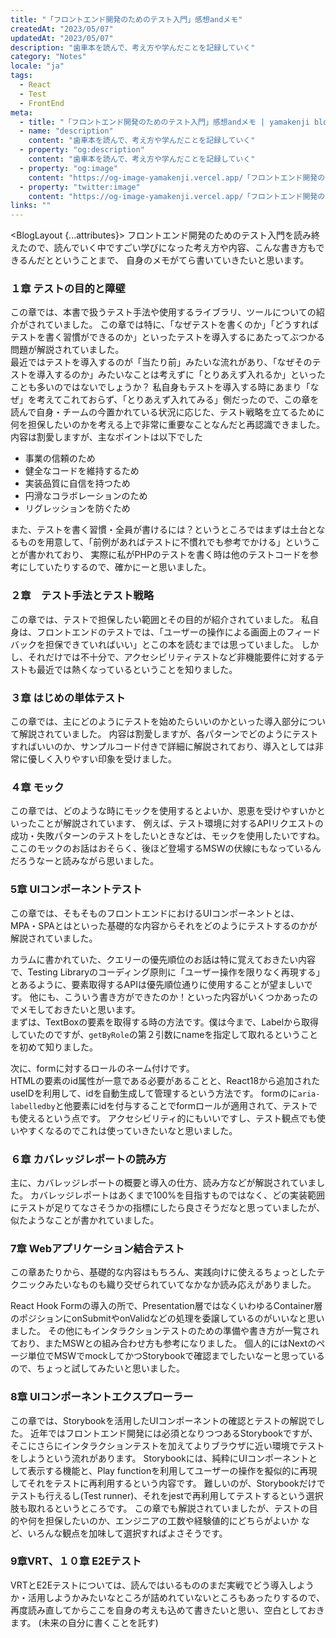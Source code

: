 ```yaml
---
title: "「フロントエンド開発のためのテスト入門」感想andメモ"
createdAt: "2023/05/07"
updatedAt: "2023/05/07"
description: "歯車本を読んで、考え方や学んだことを記録していく"
category: "Notes"
locale: "ja"
tags:
  - React
  - Test
  - FrontEnd
meta:
  - title: "「フロントエンド開発のためのテスト入門」感想andメモ | yamakenji blog"
  - name: "description"
    content: "歯車本を読んで、考え方や学んだことを記録していく"
  - property: "og:description" 
    content: "歯車本を読んで、考え方や学んだことを記録していく"
  - property: "og:image"
    content: "https://og-image-yamakenji.vercel.app/「フロントエンド開発のためのテスト入門」感想andメモ.png"
  - property: "twitter:image"
    content: "https://og-image-yamakenji.vercel.app/「フロントエンド開発のためのテスト入門」感想andメモ.png"
links: ""
---
```



<BlogLayout {...attributes}>
フロントエンド開発のためのテスト入門を読み終えたので、読んでいく中ですごい学びになった考え方や内容、こんな書き方もできるんだとということまで、
自身のメモがてら書いていきたいと思います。

### １章 テストの目的と障壁
この章では、本書で扱うテスト手法や使用するライブラリ、ツールについての紹介がされていました。
この章では特に、「なぜテストを書くのか」「どうすればテストを書く習慣ができるのか」といったテストを導入するにあたってぶつかる問題が解説されていました。  
最近ではテストを導入するのが「当たり前」みたいな流れがあり、「なぜそのテストを導入するのか」みたいなことは考えずに「とりあえず入れるか」といったことも多いのではないでしょうか？
私自身もテストを導入する時にあまり「なぜ」を考えてこれておらず、「とりあえず入れてみる」側だったので、この章を読んで自身・チームの今置かれている状況に応じた、テスト戦略を立てるために何を担保したいのかを考える上で非常に重要なことなんだと再認識できました。
内容は割愛しますが、主なポイントは以下でした
- 事業の信頼のため
- 健全なコードを維持するため
- 実装品質に自信を持つため
- 円滑なコラボレーションのため
- リグレッションを防ぐため

また、テストを書く習慣・全員が書けるには？というところではまずは土台となるものを用意して、「前例があればテストに不慣れでも参考でかける」ということが書かれており、
実際に私がPHPのテストを書く時は他のテストコードを参考にしていたりするので、確かにーと思いました。

### ２章　テスト手法とテスト戦略
この章では、テストで担保したい範囲とその目的が紹介されていました。
私自身は、フロントエンドのテストでは、「ユーザーの操作による画面上のフィードバックを担保できていればいい」とこの本を読むまでは思っていました。
しかし、それだけでは不十分で、アクセシビリティテストなど非機能要件に対するテストも最近では熱くなっているということを知りました。

### ３章 はじめの単体テスト
この章では、主にどのようにテストを始めたらいいのかといった導入部分について解説されていました。
内容は割愛しますが、各パターンでどのようにテストすればいいのか、サンプルコード付きで詳細に解説されており、導入としては非常に優しく入りやすい印象を受けました。

### ４章 モック
この章では、どのような時にモックを使用するとよいか、恩恵を受けやすいかといったことが解説されています、
例えば、テスト環境に対するAPIリクエストの成功・失敗パターンのテストをしたいときなどは、モックを使用したいですね。
ここのモックのお話はおそらく、後ほど登場するMSWの伏線にもなっているんだろうなーと読みながら思いました。

### 5章 UIコンポーネントテスト
この章では、そもそものフロントエンドにおけるUIコンポーネントとは、MPA・SPAとはといった基礎的な内容からそれをどのようにテストするのかが解説されていました。

カラムに書かれていた、クエリーの優先順位のお話は特に覚えておきたい内容で、Testing Libraryのコーディング原則に「ユーザー操作を限りなく再現する」とあるように、要素取得するAPIは優先順位通りに使用することが望ましいです。
他にも、こういう書き方ができたのか！といった内容がいくつかあったのでメモしておきたいと思います。  
まずは、TextBoxの要素を取得する時の方法です。僕は今まで、Labelから取得していたのですが、`getByRole`の第２引数にnameを指定して取れるということを初めて知りました。  

次に、formに対するロールのネーム付けです。  
HTMLの要素のid属性が一意である必要があることと、React18から追加されたuseIDを利用して、idを自動生成して管理するという方法です。
formのに`aria-labelledby`と他要素にidを付与することでformロールが適用されて、テストでも使えるという点です。
アクセシビリティ的にもいいですし、テスト観点でも使いやすくなるのでこれは使っていきたいなと思いました。

### ６章 カバレッジレポートの読み方
主に、カバレッジレポートの概要と導入の仕方、読み方などが解説されていました。
カバレッジレポートはあくまで100%を目指すものではなく、どの実装範囲にテストが足りてなさそうかの指標にしたら良さそうだなと思っていましたが、似たようなことが書かれていました。

### 7章 Webアプリケーション結合テスト
この章あたりから、基礎的な内容はもちろん、実践向けに使えるちょっとしたテクニックみたいなものも織り交ぜられていてなかなか読み応えがありました。

React Hook Formの導入の所で、Presentation層ではなくいわゆるContainer層のポジションにonSubmitやonValidなどの処理を委譲しているのがいいなと思いました。
その他にもインタラクションテストのための準備や書き方が一覧されており、またMSWとの組み合わせ方も参考になりました。
個人的にはNextのページ単位でMSWでmockしてかつStorybookで確認までしたいなーと思っているので、ちょっと試してみたいと思いました。

### 8章 UIコンポーネントエクスプローラー
この章では、Storybookを活用したUIコンポーネントの確認とテストの解説でした。
近年ではフロントエンド開発には必須となりつつあるStorybookですが、そこにさらにインタラクションテストを加えてよりブラウザに近い環境でテストをしようという流れがあります。
Storybookには、純粋にUIコンポーネントとして表示する機能と、Play functionを利用してユーザーの操作を擬似的に再現してそれをテストに再利用するという内容です。
難しいのが、Storybookだけでテストも行えるし(Test runner)、それをjestで再利用してテストするという選択肢も取れるというところです。
この章でも解説されていましたが、テストの目的や何を担保したいのか、エンジニアの工数や経験値的にどちらがよいか など、いろんな観点を加味して選択すればよさそうです。

### 9章VRT、１０章 E2Eテスト
VRTとE2Eテストについては、読んではいるもののまだ実戦でどう導入しようか・活用しようかみたいなところが詰めれていないところもあったりするので、再度読み直してからここを自身の考えも込めて書きたいと思い、空白としておきます。
(未来の自分に書くことを託す)

</BlogLayout>